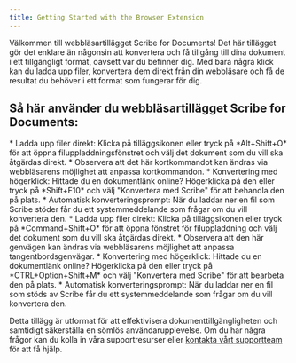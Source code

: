 ```yaml
---
title: Getting Started with the Browser Extension
---
```




Välkommen till webbläsartillägget Scribe for Documents! Det här tillägget gör det enklare än någonsin att konvertera och få tillgång till dina dokument i ett tillgängligt format, oavsett var du befinner dig. Med bara några klick kan du ladda upp filer, konvertera dem direkt från din webbläsare och få de resultat du behöver i ett format som fungerar för dig. 

## Så här använder du webbläsartillägget Scribe for Documents:

<Windows>
* Ladda upp filer direkt: Klicka på tilläggsikonen eller tryck på *Alt+Shift+O* för att öppna filuppladdningsfönstret och välj det dokument som du vill ska åtgärdas direkt.
    * Observera att det här kortkommandot kan ändras via webbläsarens möjlighet att anpassa kortkommandon.
* Konvertering med högerklick: Hittade du en dokumentlänk online? Högerklicka på den eller tryck på *Shift+F10* och välj "Konvertera med Scribe" för att behandla den på plats.
* Automatisk konverteringsprompt: När du laddar ner en fil som Scribe stöder får du ett systemmeddelande som frågar om du vill konvertera den.
</Windows>

<MacOS>
* Ladda upp filer direkt: Klicka på tilläggsikonen eller tryck på *Command+Shift+O* för att öppna fönstret för filuppladdning och välj det dokument som du vill ska åtgärdas direkt.
    * Observera att den här genvägen kan ändras via webbläsarens möjlighet att anpassa tangentbordsgenvägar.
* Konvertering med högerklick: Hittade du en dokumentlänk online? Högerklicka på den eller tryck på *CTRL+Option+Shift+M* och välj "Konvertera med Scribe" för att bearbeta den på plats.
* Automatisk konverteringsprompt: När du laddar ner en fil som stöds av Scribe får du ett systemmeddelande som frågar om du vill konvertera den.
</MacOS>

Detta tillägg är utformat för att effektivisera dokumenttillgängligheten och samtidigt säkerställa en sömlös användarupplevelse. Om du har några frågor kan du kolla in våra supportresurser eller [kontakta vårt supportteam](https://pneumasolutions.com/contact) för att få hjälp.